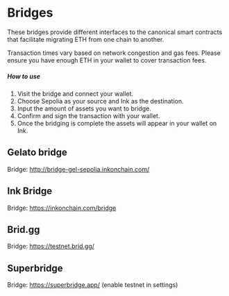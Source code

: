 
# Bridges
These bridges provide different interfaces to the canonical smart contracts that facilitate migrating ETH from one chain to another.

<Callout type="info" emoji="ℹ️">
Transaction times vary based on network congestion and gas fees. Please ensure you have enough ETH in your wallet to cover transaction fees.
</Callout>

##### How to use
1. Visit the bridge and connect your wallet.
2. Choose Sepolia as your source and Ink as the destination.
3. Input the amount of assets you want to bridge.
4. Confirm and sign the transaction with your wallet.
5. Once the bridging is complete the assets will appear in your wallet on Ink.

## Gelato bridge
Bridge: http://bridge-gel-sepolia.inkonchain.com/

## Ink Bridge
Bridge: https://inkonchain.com/bridge

## Brid.gg
Bridge: https://testnet.brid.gg/ 

## Superbridge
Bridge: https://superbridge.app/ (enable testnet in settings)
